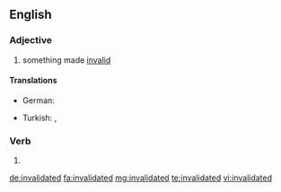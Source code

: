 ==English==

===Adjective===
{{en-adj}}

# something made [[invalid]]

====Translations====
{{trans-top}}
* German: {{t|de|entkräftet}}
{{trans-mid}}
* Turkish: {{t|tr|geçersizleştirilmiş}}, {{t|tr|hükmünü kaybetmiş}}
{{trans-bottom}}

===Verb===
{{head|en}}

# {{en-past of|invalidate}}

[[de:invalidated]]
[[fa:invalidated]]
[[mg:invalidated]]
[[te:invalidated]]
[[vi:invalidated]]